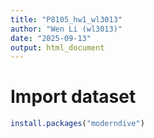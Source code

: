 ```yaml
---
title: "P8105_hw1_wl3013"
author: "Wen Li (wl3013)"
date: "2025-09-13"
output: html_document
---
```


# Import dataset
```r
install.packages("moderndive")
```


